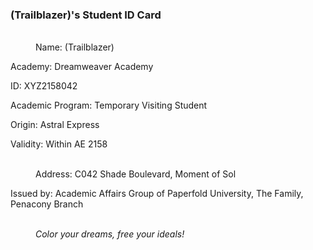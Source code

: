 ===(Trailblazer)'s Student ID Card===
:{{Размер|48|'''Penacony Paperfold University College'''}}
:
{{Размер|42|'''Student ID Card'''}}
:<br />Name: (Trailblazer)
:
Academy: Dreamweaver Academy
:
ID: XYZ2158042
:
Academic Program: Temporary Visiting Student
:
Origin: Astral Express
:
Validity: Within AE 2158
:<br />Address: C042 Shade Boulevard, Moment of Sol
:
Issued by: Academic Affairs Group of Paperfold University, The Family, Penacony Branch
:<br />''Color your dreams, free your ideals!''
